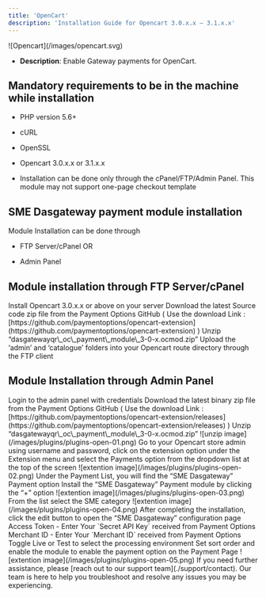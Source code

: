 ```yaml
---
title: 'OpenCart'
description: 'Installation Guide for Opencart 3.0.x.x – 3.1.x.x'
---
```


<Card title="OpenCart">
  ![Opencart](/images/opencart.svg)

  * **Description**: Enable Gateway payments for OpenCart.
</Card>

## **Mandatory requirements to be in the machine while installation**

* PHP version 5.6+

* cURL

* OpenSSL

* Opencart 3.0.x.x or 3.1.x.x

* Installation can be done only through the cPanel/FTP/Admin Panel. This module may not support one-page checkout template

## **SME Dasgateway payment module installation**

Module Installation can be done through

* FTP Server/cPanel OR

* Admin Panel

## **Module installation through FTP Server/cPanel**

<Steps>
  <Step>
    Install Opencart 3.0.x.x or above on your server
  </Step>

  <Step>
    Download the latest Source code zip file from the Payment Options GitHub
    ( Use the download   Link : [https://github.com/paymentoptions/opencart-extension](https://github.com/paymentoptions/opencart-extension) )
  </Step>

  <Step>
    Unzip “dasgatewayqr\_oc\_payment\_module\_3-0-x.ocmod.zip”
  </Step>

  <Step>
    Upload the ‘admin’ and ‘catalogue’ folders into your Opencart route directory through the FTP client
  </Step>
</Steps>

## **Module Installation through Admin Panel**

<Steps>
  <Step>
    Login to the admin panel with credentials
  </Step>

  <Step>
    Download the latest binary zip file from the Payment Options GitHub
    ( Use the download Link : [https://github.com/paymentoptions/opencart-extension/releases](https://github.com/paymentoptions/opencart-extension/releases) )
  </Step>

  <Step>
    Unzip “dasgatewayqr\_oc\_payment\_module\_3-0-x.ocmod.zip”
    ![unzip image](/images/plugins/plugins-open-01.png)
  </Step>

  <Step title="After the installation by any of the methods given above, proceed with steps">
    Go to your Opencart store admin using username and password, click on the extension option under the Extension menu and select the Payments option from the dropdown list at the top of the screen
    ![extention image](/images/plugins/plugins-open-02.png)
  </Step>

  <Step>
    Under the Payment List, you will find the “SME Dasgateway” Payment option
  </Step>

  <Step>
    Install the “SME Dasgateway” Payment module by clicking the “+” option
    ![extention image](/images/plugins/plugins-open-03.png)
  </Step>

  <Step>
    From the list select the SME category
    ![extention image](/images/plugins/plugins-open-04.png)
  </Step>

  <Step>
    After completing the installation, click the edit button to open the “SME Dasgateway” configuration page
  </Step>

  <Step>
    Access Token - Enter Your `Secret API Key` received from Payment Options
  </Step>

  <Step>
    Merchant ID - Enter Your `Merchant ID` received from Payment Options
  </Step>

  <Step>
    Toggle Live or Test to select the processing environment
  </Step>

  <Step>
    Set sort order and enable the module to enable the payment option on the Payment Page
    ![extention image](/images/plugins/plugins-open-05.png)
  </Step>
</Steps>


<Card title="Need Assistance?" icon="life-ring" href="/support/contact">
  If you need further assistance, please [reach out to our support team](./support/contact). Our team is here to help you troubleshoot and resolve any issues you may be experiencing.
</Card>